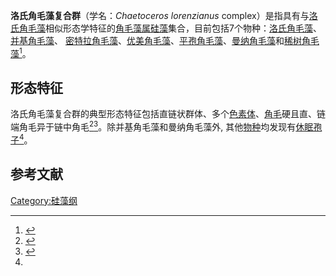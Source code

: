 {{Automatic taxobox
| image = Journal.pone.0168887.g001.tif
| image_caption = [[并基角毛藻|并基角毛藻]]
| taxon = Chaetoceros lorenzianus complex
| authority = 
| subdivision_ranks = 种
| subdivision =
* [[并基角毛藻|并基角毛藻]] ''Chaetoceros decipiens''
* [[优美角毛藻|优美角毛藻]] ''Chaetoceros elegans''
* [[平孢角毛藻|平孢角毛藻]] ''Chaetoceros laevisporus'' 
* [[洛氏角毛藻|洛氏角毛藻]] ''Chaetoceros lorenzianus'' 
* [[曼纳角毛藻|曼纳角毛藻]] ''Chaetoceros mannaii'' 
* [[密特拉角毛藻|密特拉角毛藻]] ''Chaetoceros mitra'' 
* [[稀树角毛藻|稀树角毛藻]] ''Chaetoceros pauciramosus''
| subdivision_ref = 
}}
'''洛氏角毛藻复合群'''（学名：''Chaetoceros lorenzianus'' complex）是指具有与[[洛氏角毛藻|洛氏角毛藻]]相似形态学特征的[[角毛藻属|角毛藻属]][[硅藻|硅藻]]集合，目前包括7个物种：[[洛氏角毛藻|洛氏角毛藻]]、[[并基角毛藻|并基角毛藻]]、 [[密特拉角毛藻|密特拉角毛藻]]、[[优美角毛藻|优美角毛藻]]、[[平孢角毛藻|平孢角毛藻]]、[[曼纳角毛藻|曼纳角毛藻]]和[[稀树角毛藻|稀树角毛藻]]<ref name="biods.2018261">{{cite journal |last1=Zuoyi |first1=Chen |last2=Xiaojing |first2=Xu |last3=Suying |first3=Zhu |last4=Mengyi |first4=Zhai |last5=Yang |first5=Li |title=Species diversity and geographical distribution of the Chaetoceros lorenzianus complex along the coast of China |journal=Biodiversity Science |date=2019 |volume=27 |issue=2 |pages=149–158 |doi=10.17520/biods.2018261}}</ref>。

==形态特征==

洛氏角毛藻复合群的典型形态特征包括直链状群体、多个[[色素体|色素体]]、[[角毛|角毛]]硬且直、链端角毛异于链中角毛<ref>{{cite journal |author1=Hernandez-Becerril DU |title=A morphological study of Chaetoceros species (Bacillariophyta) from the plankton of the Pacific Ocean of Mexico. |journal=Bulletin of the Natural History Museum. Botany series |date=1996 |volume=26 |issue=1 |pages=1-73}}</ref><ref>{{cite book |title=Identifying marine phytoplankton |publisher=Academic Press |location=San Diego |isbn=978-0-12-693018-4 |pages=5-387 |url=https://www.sciencedirect.com/book/9780126930184/identifying-marine-phytoplankton |access-date=2020-11-12 |archive-date=2021-01-11 |archive-url=https://web.archive.org/web/20210111051219/https://www.sciencedirect.com/book/9780126930184/identifying-marine-phytoplankton |dead-url=no }}</ref>。除并基角毛藻和曼纳角毛藻外, 其他[[物种|物种]]均发现有[[休眠孢子|休眠孢子]]<ref name="biods.2018261" />。

==参考文献==
{{reflist}}
[[Category:硅藻纲|Category:硅藻纲]]